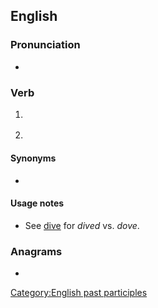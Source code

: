 ==English==

===Pronunciation===
* {{IPA|/ˈdaɪ̯vd/|lang=en}}

===Verb===
{{head|en|verb form}}

# {{en-past of|dive}} {{gloss|scuba diving}}
# {{inflection of|dive||past|part|lang=en}} {{gloss|jump head-first}}

====Synonyms====
* {{sense|scuba diving}} {{l|en|dove}} {{qualifier|US}}

====Usage notes====
* See [[dive]] for ''dived'' vs. ''dove''.

===Anagrams===
* {{anagrams|en|vided}}

[[Category:English past participles]]